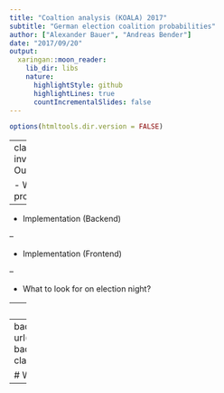 ```yaml
---
title: "Coaltion analysis (KOALA) 2017"
subtitle: "German election coalition probabilities"
author: ["Alexander Bauer", "Andreas Bender"]
date: "2017/09/20"
output:
  xaringan::moon_reader:
    lib_dir: libs
    nature:
      highlightStyle: github
      highlightLines: true
      countIncrementalSlides: false
---
```


```r
options(htmltools.dir.version = FALSE)
```

---
class: inverse
# Outline

- Why probabilities?

--

- Implementation (Backend)

--

- Implementation (Frontend)

--

- What to look for on election night?


---
# Motivation

For the German Bundestag election, the most important questions are

> Which parties will form the governing coaliton?

and

> Which parties will enter the Bundestag (pass the 5% threshold)?


---
background-image: url("image/Koala_Logo_Schrift.png")
background-position: 50% 50%
class: center, bottom, inverse

# Words!

---

